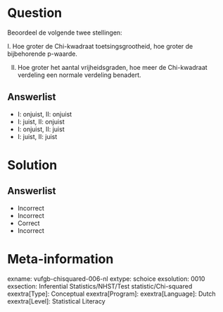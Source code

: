Question
========
  
Beoordeel de volgende twee stellingen:

I. Hoe groter de Chi-kwadraat toetsingsgrootheid, hoe groter de bijbehorende p-waarde. 

II. Hoe groter het aantal vrijheidsgraden, hoe meer de Chi-kwadraat verdeling een normale verdeling benadert.

  
Answerlist
----------
* I: onjuist,  II: onjuist
* I: juist,   II: onjuist
* I: onjuist,  II: juist
* I: juist,   II: juist


Solution
========

Answerlist
----------
* Incorrect
* Incorrect
* Correct
* Incorrect

Meta-information
================
exname: vufgb-chisquared-006-nl
extype: schoice
exsolution: 0010
exsection: Inferential Statistics/NHST/Test statistic/Chi-squared
exextra[Type]: Conceptual
exextra[Program]: 
exextra[Language]: Dutch
exextra[Level]: Statistical Literacy